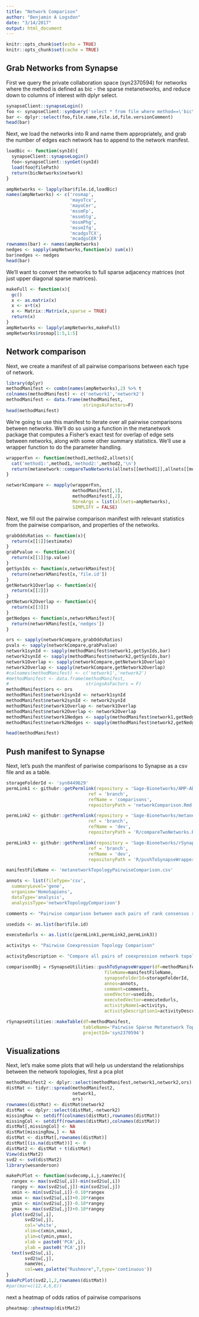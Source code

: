 ```yaml
---
title: "Network Comparison"
author: "Benjamin A Logsdon"
date: "3/14/2017"
output: html_document
---
```


```r
knitr::opts_chunk$set(echo = TRUE)
knitr::opts_chunk$set(cache = TRUE)
```

## Grab Networks from Synapse
First we query the private collaboration space (syn2370594) for networks where the method is defined as bic - the sparse metanetworks, and reduce down to columns of interest with dplyr select.
```r
synapseClient::synapseLogin()
foo <- synapseClient::synQuery('select * from file where method==\'bic\' and projectId==\'syn2370594\'')
bar <- dplyr::select(foo,file.name,file.id,file.versionComment)
head(bar)
```

Next, we load the networks into R and name them appropriately, and grab the number of edges each network has to append to the network manifest.

```r
loadBic <- function(synId){
  synapseClient::synapseLogin()
  foo<-synapseClient::synGet(synId)
  load(foo@filePath)
  return(bicNetworks$network)
}

ampNetworks <- lapply(bar$file.id,loadBic)
names(ampNetworks) <- c('rosmap',
                        'mayoTcx',
                        'mayoCer',
                        'mssmFp',
                        'mssmStg',
                        'mssmPhg',
                        'mssmIfg',
                        'mcadgsTCX',
                        'mcadgsCER')
rownames(bar) <- names(ampNetworks)
nedges <- sapply(ampNetworks,function(x) sum(x))
bar$nedges <- nedges
head(bar)
```

We'll want to convert the networks to full sparse adjacency matrices (not just upper diagonal sparse matrices).

```r
makeFull <- function(x){
  gc()
  x <- as.matrix(x)
  x <- x+t(x)
  x <- Matrix::Matrix(x,sparse = TRUE)
  return(x)
}
ampNetworks <- lapply(ampNetworks,makeFull)
ampNetworks$rosmap[1:5,1:5]
```

## Network comparison
Next, we create a manifest of all pairwise comparisons between each type of network.


```r
library(dplyr)
methodManifest <- combn(names(ampNetworks),2) %>% t
colnames(methodManifest) <- c('network1','network2')
methodManifest <- data.frame(methodManifest,
                             stringsAsFactors=F)
head(methodManifest)
```

We're going to use this manifest to iterate over all pairwise comparisons between networks.  We'll do so using a function in the metanetwork package that computes a Fisher's exact test for overlap of edge sets between networks, along with some other summary statistics.  We'll use a wrapper function to do the parameter handling.

```r

wrapperFxn <- function(method1,method2,allnets){
  cat('method1:',method1,'method2:',method2,'\n')
  return(metanetwork::compareTwoNetworks(allnets[[method1]],allnets[[method2]]))
}

networkCompare <- mapply(wrapperFxn,
                         methodManifest[,1],
                         methodManifest[,2],
                         MoreArgs = list(allnets=ampNetworks),
                         SIMPLIFY = FALSE)
```


Next, we fill out the pairwise comparison manifest with relevant statistics from the pairwise comparison, and properties of the networks.

```r
grabOddsRatios <- function(x){
  return(x[[1]]$estimate)
}
grabPvalue <- function(x){
  return(x[[1]]$p.value)
}
getSynIds <- function(x,networkManifest){
  return(networkManifest[x,'file.id'])
}
getNetwork1Overlap <- function(x){
  return(x[[2]])
}
getNetwork2Overlap <- function(x){
  return(x[[3]])
}
getNedges <- function(x,networkManifest){
  return(networkManifest[x,'nedges'])
}

ors <- sapply(networkCompare,grabOddsRatios)
pvals <- sapply(networkCompare,grabPvalue)
network1synId <- sapply(methodManifest$network1,getSynIds,bar)
network2synId <- sapply(methodManifest$network2,getSynIds,bar)
network1Overlap <- sapply(networkCompare,getNetwork1Overlap)
network2Overlap <- sapply(networkCompare,getNetwork2Overlap)
#colnames(methodManifest) <- c('network1','network2')
#methodManifest <- data.frame(methodManifest,
#                             stringsAsFactors = F)
methodManifest$ors <- ors
methodManifest$network1synId <- network1synId
methodManifest$network2synId <- network2synId
methodManifest$network1Overlap <- network1Overlap
methodManifest$network2Overlap <- network2Overlap
methodManifest$network1Nedges <- sapply(methodManifest$network1,getNedges,bar)
methodManifest$network2Nedges <- sapply(methodManifest$network2,getNedges,bar)

head(methodManifest)
```

## Push manifest to Synapse
Next, let's push the manifest of pariwise comparisons to Synapse as a csv file and as a table.

```r
storageFolderId <- 'syn8449629'
permLink1 <- githubr::getPermlink(repository = 'Sage-Bionetworks/AMP-AD_Network_Analysis',
                               ref = 'branch',
                               refName = 'comparisons',
                               repositoryPath = 'networkComparison.Rmd')

permLink2 <- githubr::getPermlink(repository = 'Sage-Bionetworks/metanetwork',
                               ref = 'branch',
                               refName = 'dev',
                               repositoryPath = 'R/compareTwoNetworks.R')

permLink3 <- githubr::getPermlink(repository = 'Sage-Bionetworks/rSynapseUtilities',
                               ref = 'branch',
                               refName = 'dev',
                               repositoryPath = 'R/pushToSynapseWrapper.R')

manifestFileName <- 'metanetworkTopologyPairwiseComparison.csv'

annots <- list(fileType='csv',
  summaryLevel='gene',
  organism='HomoSapiens',
  dataType='analysis',
  analysisType='networkTopologyComparison')

comments <- "Pairwise comparison between each pairs of rank consensus sparse networks from AMP-AD expression data"

usedids <- as.list(bar$file.id)

executedurls <- as.list(c(permLink1,permLink2,permLink3))

activitys <- "Pairwise Coexpression Topology Comparison"

activityDescription <- "Compare all pairs of coexpression network topologies."

comparisonObj = rSynapseUtilities::pushToSynapseWrapper(df=methodManifest,
                                     fileName=manifestFileName,
                                     synapseFolderId=storageFolderId,
                                     annos=annots,
                                     comment=comments,
                                     usedVector=usedids,
                                     executedVector=executedurls,
                                     activityName1=activitys,
                                     activityDescription1=activityDescription)

rSynapseUtilities::makeTable(df=methodManifest,
                             tableName='Pairwise Sparse Metanetwork Topology Comparison',
                             projectId='syn2370594')

```


## Visualizations
Next, let's make some plots that will help us understand the relationships between the network topologies, first a pca plot

```r
methodManifest2 <- dplyr::select(methodManifest,network1,network2,ors)
distMat <- tidyr::spread(methodManifest2,
                         network1,
                         ors)
rownames(distMat) <- distMat$network2
distMat <- dplyr::select(distMat,-network2)
missingRow <- setdiff(colnames(distMat),rownames(distMat))
missingCol <- setdiff(rownames(distMat),colnames(distMat))
distMat[,missingCol] <- NA
distMat[missingRow,] <- NA
distMat <- distMat[,rownames(distMat)]
distMat[(is.na(distMat))] <- 0
distMat2 <- distMat + t(distMat)
View(distMat2)
svd2 <- svd(distMat2)
library(wesanderson)

makePcPlot <- function(svdecomp,i,j,nameVec){
  rangex <- max(svd2$u[,i])-min(svd2$u[,i])
  rangey <- max(svd2$u[,j])-min(svd2$u[,j])
  xmin <- min(svd2$u[,i])-0.10*rangex
  xmax <- max(svd2$u[,i])+0.10*rangex
  ymin <- min(svd2$u[,j])-0.10*rangey
  ymax <- max(svd2$u[,j])+0.10*rangey
  plot(svd2$u[,i],
       svd2$u[,j],
       col='white',
       xlim=c(xmin,xmax),
       ylim=c(ymin,ymax),
       xlab = paste0('PCA',i),
       ylab = paste0('PCA',j))
  text(svd2$u[,i],
       svd2$u[,j],
       nameVec,
       col=wes_palette("Rushmore",7,type='continuous'))
}
makePcPlot(svd2,1,2,rownames(distMat))
#par(mar=c(12,4,6,6))

```
next a heatmap of odds ratios of pairwise comparisons
```r
pheatmap::pheatmap(distMat2)
```